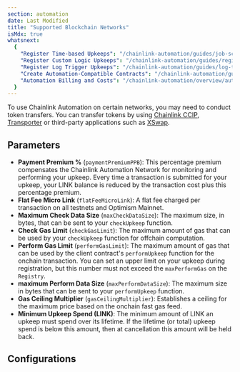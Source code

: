 ```yaml
---
section: automation
date: Last Modified
title: "Supported Blockchain Networks"
isMdx: true
whatsnext:
  {
    "Register Time-based Upkeeps": "/chainlink-automation/guides/job-scheduler",
    "Register Custom Logic Upkeeps": "/chainlink-automation/guides/register-upkeep",
    "Register Log Trigger Upkeeps": "/chainlink-automation/guides/log-trigger",
    "Create Automation-Compatible Contracts": "/chainlink-automation/guides/compatible-contracts",
    "Automation Billing and Costs": "/chainlink-automation/overview/automation-economics",
  }
---
```



<ChainlinkAutomation callout="deprecation" />

To use Chainlink Automation on certain networks, you may need to conduct token transfers. You can transfer tokens by using [Chainlink CCIP](/ccip/tutorials/transfer-tokens-from-contract), [Transporter](https://www.transporter.io/) or third-party applications such as [XSwap](https://xswap.link/).

<CcipCommon callout="thirdPartyApps" />
<ResourcesCallout callout="bridgeRisks" />

## Parameters

- **Payment Premium %** (`paymentPremiumPPB`): This percentage premium compensates the Chainlink Automation Network for monitoring and performing your upkeep. Every time a transaction is submitted for your upkeep, your LINK balance is reduced by the transaction cost plus this percentage premium.
- **Flat Fee Micro Link** (`flatFeeMicroLink`): A flat fee charged per transaction on all testnets and Optimism Mainnet.
- **Maximum Check Data Size** (`maxCheckDataSize`): The maximum size, in bytes, that can be sent to your `checkUpkeep` function.
- **Check Gas Limit** (`checkGasLimit`): The maximum amount of gas that can be used by your `checkUpkeep` function for offchain computation.
- **Perform Gas Limit** (`performGasLimit`): The maximum amount of gas that can be used by the client contract's `performUpkeep` function for the onchain transaction. You can set an upper limit on your upkeep during registration, but this number must not exceed the `maxPerformGas` on the `Registry`.
- **maximum Perform Data Size** (`maxPerformDataSize`): The maximum size in bytes that can be sent to your `performUpkeep` function.
- **Gas Ceiling Multiplier** (`gasCeilingMultiplier`): Establishes a ceiling for the maximum price based on the onchain fast gas feed.
- **Minimum Upkeep Spend (LINK)**: The minimum amount of LINK an upkeep must spend over its lifetime. If the lifetime (or total) upkeep spend is below this amount, then at cancellation this amount will be held back.

## Configurations

<AutomationConfigList />
